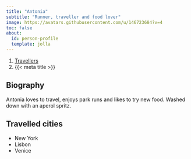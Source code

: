 ```yaml
---
title: "Antonia"
subtitle: "Runner, traveller and food lover"
image: https://avatars.githubusercontent.com/u/146723684?v=4
toc: false
about:
  id: person-profile
  template: jolla
---
```


```{=html}
<nav aria-label="breadcrumb">
  <ol class="breadcrumb">
    <li class="breadcrumb-item"><a href="../travellers.html">Travellers</a></li>
    <li class="breadcrumb-item active" aria-current="page">{{< meta title >}}</li>
  </ol>
</nav>
```

:::{#person-profile}
:::

## Biography

Antonia loves to travel, enjoys park runs and likes to try new food. Washed down with an aperol spritz. 

## Travelled cities

- New York
- Lisbon
- Venice
